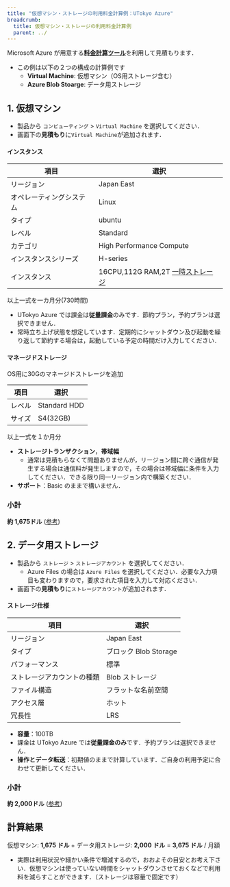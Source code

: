 ```yaml
---
title: "仮想マシン・ストレージの利用料金計算例：UTokyo Azure"
breadcrumb:
  title: 仮想マシン・ストレージの利用料金計算例
  parent: ../
---
```



Microsoft Azure が用意する[**料金計算ツール**](https://azure.microsoft.com/ja-jp/pricing/calculator/)を利用して見積もります．
- この例は以下の２つの構成の計算例です
  - **Virtual Machine**: 仮想マシン（OS用ストレージ含む）
  - **Azure Blob Stoarge**: データ用ストレージ

## 1. 仮想マシン

- 製品から `コンピューティング` > `Virtual Machine` を選択してください．
- 画面下の**見積もり**に`Virtual Machine`が追加されます．

#### インスタンス

| **項目** | **選択** |
| -------- | ------- |
| リージョン | Japan East |
| オペレーティングシステム | Linux |
| タイプ | ubuntu |
| レベル | Standard |
| カテゴリ | High Performance Compute |
| インスタンスシリーズ | H-series |
| インスタンス | 16CPU,112G RAM,2T [一時ストレージ](https://learn.microsoft.com/ja-jp/azure/virtual-machines/managed-disks-overview#disk-roles) |

以上一式を一カ月分(730時間)
- UTokyo Azure では課金は**従量課金**のみです．節約プラン，予約プランは選択できません．
- 常時立ち上げ状態を想定しています．定期的にシャットダウン及び起動を繰り返して節約する場合は，起動している予定の時間だけ入力してください．

#### マネージドストレージ
OS用に30Gのマネージドストレージを追加

| **項目** | **選択** |
| -------- | ------- |
| レベル | Standard HDD |
| サイズ | S4(32GB) |

以上一式を１か月分

- **ストレージトランザクション**，**帯域幅**
  - 通常は見積もらなくて問題ありませんが，リージョン間に跨ぐ通信が発生する場合は通信料が発生しますので，その場合は帯域幅に条件を入力してください．できる限り同一リージョン内で構築ください．
- **サポート**：Basic のままで構いません．

### 小計

**約 1,675ドル** ([参考](https://azure.com/e/2cc3b709e1114ebdb00288b099b8db5c))

## 2. データ用ストレージ

- 製品から `ストレージ` > `ストレージアカウント` を選択してください．
  - Azure Files の場合は `Azure Files` を選択してください．必要な入力項目も変わりますので，要求された項目を入力して対応ください．
- 画面下の**見積もり**に`ストレージアカウント`が追加されます．

#### ストレージ仕様

| **項目** | **選択** |
| -------- | ------- |
| リージョン | Japan East |
| タイプ | ブロック Blob Storage |
| パフォーマンス | 標準 |
| ストレージアカウントの種類 | Blob ストレージ |
| ファイル構造 | フラットな名前空間 |
| アクセス層 | ホット |
| 冗長性 | LRS |

- **容量**：100TB
- 課金は UTokyo Azure では**従量課金のみ**です．予約プランは選択できません．
- **操作とデータ転送**：初期値のままで計算しています．ご自身の利用予定に合わせて更新してください．

### 小計

**約 2,000ドル** ([参考](https://azure.com/e/3b7371e33f704716b31df9d0dc5018c0))

## 計算結果

仮想マシン: **1,675 ドル** + データ用ストレージ: **2,000 ドル** = **3,675 ドル** / 月額

- 実際は利用状況や細かい条件で増減するので，おおよその目安とお考え下さい．仮想マシンは使っていない時間をシャットダウンさせておくなどで利用料を減らすことができます．（ストレージは容量で固定です）
